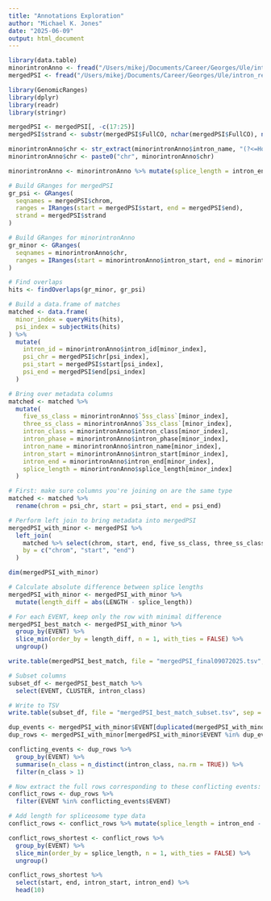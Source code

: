 ```yaml
---
title: "Annotations Exploration"
author: "Michael K. Jones"
date: "2025-06-09"
output: html_document
---
```


```r
library(data.table)
minorintronAnno <- fread("/Users/mikej/Documents/Career/Georges/Ule/intron_retention_propensity/data/IR/Homo_sapiens_intron.csv")
mergedPSI <- fread("/Users/mikej/Documents/Career/Georges/Ule/intron_retention_propensity/data/IR/mergedwithtransposon_final06072025.tsv")
```
```r
library(GenomicRanges)
library(dplyr)
library(readr)
library(stringr)

mergedPSI <- mergedPSI[, -c(17:25)]
mergedPSI$strand <- substr(mergedPSI$FullCO, nchar(mergedPSI$FullCO), nchar(mergedPSI$FullCO))

minorintronAnno$chr <- str_extract(minorintronAnno$intron_name, "(?<=Homo_sapiens_)[^_]+")
minorintronAnno$chr <- paste0("chr", minorintronAnno$chr)

minorintronAnno <- minorintronAnno %>% mutate(splice_length = intron_end - intron_start)

# Build GRanges for mergedPSI
gr_psi <- GRanges(
  seqnames = mergedPSI$chrom,
  ranges = IRanges(start = mergedPSI$start, end = mergedPSI$end),
  strand = mergedPSI$strand
)

# Build GRanges for minorintronAnno
gr_minor <- GRanges(
  seqnames = minorintronAnno$chr,
  ranges = IRanges(start = minorintronAnno$intron_start, end = minorintronAnno$intron_end)
)

```

```r
# Find overlaps
hits <- findOverlaps(gr_minor, gr_psi)

# Build a data.frame of matches
matched <- data.frame(
  minor_index = queryHits(hits),
  psi_index = subjectHits(hits)
) %>%
  mutate(
    intron_id = minorintronAnno$intron_id[minor_index],
    psi_chr = mergedPSI$chr[psi_index],
    psi_start = mergedPSI$start[psi_index],
    psi_end = mergedPSI$end[psi_index]
  )

```

```r
# Bring over metadata columns
matched <- matched %>%
  mutate(
    five_ss_class = minorintronAnno$`5ss_class`[minor_index],
    three_ss_class = minorintronAnno$`3ss_class`[minor_index],
    intron_class = minorintronAnno$intron_class[minor_index],
    intron_phase = minorintronAnno$intron_phase[minor_index],
    intron_name = minorintronAnno$intron_name[minor_index],
    intron_start = minorintronAnno$intron_start[minor_index],
    intron_end = minorintronAnno$intron_end[minor_index],
    splice_length = minorintronAnno$splice_length[minor_index]
  )
```

```r
# First: make sure columns you're joining on are the same type
matched <- matched %>%
  rename(chrom = psi_chr, start = psi_start, end = psi_end)
```

```r
# Perform left join to bring metadata into mergedPSI
mergedPSI_with_minor <- mergedPSI %>%
  left_join(
    matched %>% select(chrom, start, end, five_ss_class, three_ss_class, intron_class, intron_phase, intron_name, intron_start, intron_end, splice_length),
    by = c("chrom", "start", "end")
  )
```

```r
dim(mergedPSI_with_minor)
```
```r
# Calculate absolute difference between splice lengths
mergedPSI_with_minor <- mergedPSI_with_minor %>%
  mutate(length_diff = abs(LENGTH - splice_length))

# For each EVENT, keep only the row with minimal difference
mergedPSI_best_match <- mergedPSI_with_minor %>%
  group_by(EVENT) %>%
  slice_min(order_by = length_diff, n = 1, with_ties = FALSE) %>%
  ungroup()
```


```r
write.table(mergedPSI_best_match, file = "mergedPSI_final09072025.tsv", sep = "\t", quote = FALSE, row.names = FALSE)
```

```r
# Subset columns
subset_df <- mergedPSI_best_match %>%
  select(EVENT, CLUSTER, intron_class)

# Write to TSV
write.table(subset_df, file = "mergedPSI_best_match_subset.tsv", sep = "\t", quote = FALSE, row.names = FALSE)

```

```r
dup_events <- mergedPSI_with_minor$EVENT[duplicated(mergedPSI_with_minor$EVENT)]
dup_rows <- mergedPSI_with_minor[mergedPSI_with_minor$EVENT %in% dup_events, ]

conflicting_events <- dup_rows %>%
  group_by(EVENT) %>%
  summarise(n_class = n_distinct(intron_class, na.rm = TRUE)) %>%
  filter(n_class > 1)

# Now extract the full rows corresponding to these conflicting events:
conflict_rows <- dup_rows %>%
  filter(EVENT %in% conflicting_events$EVENT)

# Add length for spliceosome type data
conflict_rows <- conflict_rows %>% mutate(splice_length = intron_end - intron_start)

```

```r
conflict_rows_shortest <- conflict_rows %>%
  group_by(EVENT) %>%
  slice_min(order_by = splice_length, n = 1, with_ties = FALSE) %>%
  ungroup()

conflict_rows_shortest %>%
  select(start, end, intron_start, intron_end) %>%
  head(10)

```
